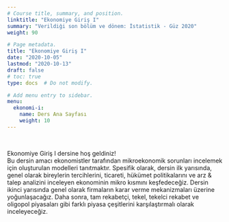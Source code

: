 ```yaml
---
# Course title, summary, and position.
linktitle: "Ekonomiye Giriş I"
summary: "Verildiği son bölüm ve dönem: İstatistik - Güz 2020"
weight: 90

# Page metadata.
title: "Ekonomiye Giriş I"
date: "2020-10-05"
lastmod: "2020-10-13"
draft: false
# toc: true
type: docs  # Do not modify.

# Add menu entry to sidebar.
menu:
  ekonomi-i:
    name: Ders Ana Sayfası
    weight: 10
---
```


<br>

Ekonomiye Giriş I dersine hoş geldiniz!  
Bu dersin amacı ekonomistler tarafından mikroekonomik sorunları incelemek için oluşturulan modelleri tanıtmaktır. Spesifik olarak, dersin ilk yarısında, genel olarak bireylerin tercihlerini, ticareti, hükümet politikalarını ve arz & talep analizini inceleyen ekonominin mikro kısmını keşfedeceğiz. Dersin ikinci yarısında genel olarak firmaların karar verme mekanizmaları üzerine yoğunlaşacağız. Daha sonra, tam rekabetçi, tekel, tekelci rekabet ve oligopol piyasaları gibi farklı piyasa çeşitlerini karşılaştırmalı olarak inceleyeceğiz.
